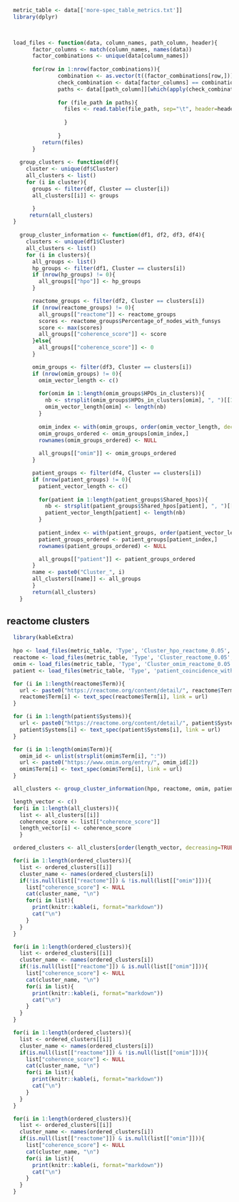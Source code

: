 ```r
  metric_table <- data[['more-spec_table_metrics.txt']]
  library(dplyr)
  


  load_files <- function(data, column_names, path_column, header){
        factor_columns <- match(column_names, names(data))
        factor_combinations <- unique(data[column_names])
        
        for(row in 1:nrow(factor_combinations)){
                combination <- as.vector(t((factor_combinations[row,]))) #extract row AND convert to vector
                check_combination <- data[factor_columns] == combination[col(data[factor_columns])]
                paths <- data[[path_column]][which(apply(check_combination, 1, sum) == length(combination))]
                
                for (file_path in paths){
                  files <- read.table(file_path, sep="\t", header=header, quote="", stringsAsFactors = FALSE)
                    
                  }
                
                }
           return(files)     
        }
    
    group_clusters <- function(df){
      cluster <- unique(df$Cluster)
      all_clusters <- list()
      for (i in cluster){
        groups <- filter(df, Cluster == cluster[i])
        all_clusters[[i]] <- groups

        }
       return(all_clusters)
  }
   
    group_cluster_information <- function(df1, df2, df3, df4){
      clusters <- unique(df1$Cluster)
      all_clusters <- list()
      for (i in clusters){
        all_groups <- list()
        hp_groups <- filter(df1, Cluster == clusters[i])
        if (nrow(hp_groups) != 0){
          all_groups[["hpo"]] <- hp_groups
        }

        reactome_groups <- filter(df2, Cluster == clusters[i])
        if (nrow(reactome_groups) != 0){
          all_groups[["reactome"]] <- reactome_groups
          scores <- reactome_groups$Percentage_of_nodes_with_funsys
          score <- max(scores)
          all_groups[["coherence_score"]] <- score
        }else{
          all_groups[["coherence_score"]] <- 0
        }

        omim_groups <- filter(df3, Cluster == clusters[i])
        if (nrow(omim_groups) != 0){
          omim_vector_length <- c()
          
          for(omim in 1:length(omim_groups$HPOs_in_clusters)){
            nb <- strsplit(omim_groups$HPOs_in_clusters[omim], ", ")[[1]]
            omim_vector_length[omim] <- length(nb)
          }
          
          omim_index <- with(omim_groups, order(omim_vector_length, decreasing = TRUE))
          omim_groups_ordered <- omim_groups[omim_index,]
          rownames(omim_groups_ordered) <- NULL
          
          all_groups[["omim"]] <- omim_groups_ordered
        }

        patient_groups <- filter(df4, Cluster == clusters[i])
        if (nrow(patient_groups) != 0){
          patient_vector_length <- c()
          
          for(patient in 1:length(patient_groups$Shared_hpos)){
            nb <- strsplit(patient_groups$Shared_hpos[patient], ", ")[[1]]
            patient_vector_length[patient] <- length(nb)
          }
          
          patient_index <- with(patient_groups, order(patient_vector_length, decreasing = TRUE))
          patient_groups_ordered <- patient_groups[patient_index,]
          rownames(patient_groups_ordered) <- NULL

          all_groups[["patient"]] <- patient_groups_ordered
        }
        name <- paste0("Cluster_", i)
        all_clusters[[name]] <- all_groups 
        }
        return(all_clusters)  
    }

```


## reactome clusters

```r

  library(kableExtra)
  
  hpo <- load_files(metric_table, 'Type', 'Cluster_hpo_reactome_0.05', TRUE)
  reactome <- load_files(metric_table, 'Type', 'Cluster_reactome_0.05', TRUE)
  omim <- load_files(metric_table, 'Type', 'Cluster_omim_reactome_0.05', TRUE)
  patient <- load_files(metric_table, 'Type', 'patient_coincidence_with_clusters_and_gene_systems_reactome_0.05', TRUE)

  for (i in 1:length(reactome$Term)){
    url <- paste0("https://reactome.org/content/detail/", reactome$Term[i])
    reactome$Term[i] <- text_spec(reactome$Term[i], link = url)
  }

  for (i in 1:length(patient$Systems)){
    url <- paste0("https://reactome.org/content/detail/", patient$Systems[i])
    patient$Systems[i] <- text_spec(patient$Systems[i], link = url)
  }

  for (i in 1:length(omim$Term)){
    omim_id <- unlist(strsplit(omim$Term[i], ":"))
    url <- paste0("https://www.omim.org/entry/", omim_id[2])
    omim$Term[i] <- text_spec(omim$Term[i], link = url)
  }

  all_clusters <- group_cluster_information(hpo, reactome, omim, patient)

  length_vector <- c()
  for(i in 1:length(all_clusters)){
    list <- all_clusters[[i]]
    coherence_score <- list[["coherence_score"]]
    length_vector[i] <- coherence_score
    }

  ordered_clusters <- all_clusters[order(length_vector, decreasing=TRUE)]  

  for(i in 1:length(ordered_clusters)){
    list <- ordered_clusters[[i]]
    cluster_name <- names(ordered_clusters[i])
    if(!is.null(list[["reactome"]]) & !is.null(list[["omim"]])){
      list["coherence_score"] <- NULL
      cat(cluster_name, "\n")
      for(i in list){
        print(knitr::kable(i, format="markdown"))
        cat("\n")
      }
    }
  }

  for(i in 1:length(ordered_clusters)){
    list <- ordered_clusters[[i]]
    cluster_name <- names(ordered_clusters[i])
    if(!is.null(list[["reactome"]]) & is.null(list[["omim"]])){
      list["coherence_score"] <- NULL
      cat(cluster_name, "\n")
      for(i in list){
        print(knitr::kable(i, format="markdown"))
        cat("\n")
      }
    }
  }

  for(i in 1:length(ordered_clusters)){
    list <- ordered_clusters[[i]]
    cluster_name <- names(ordered_clusters[i])
    if(is.null(list[["reactome"]]) & !is.null(list[["omim"]])){
      list["coherence_score"] <- NULL
      cat(cluster_name, "\n")
      for(i in list){
        print(knitr::kable(i, format="markdown"))
        cat("\n")
      }
    }
  }

  for(i in 1:length(ordered_clusters)){
    list <- ordered_clusters[[i]]
    cluster_name <- names(ordered_clusters[i])
    if(is.null(list[["reactome"]]) & is.null(list[["omim"]])){
      list["coherence_score"] <- NULL
      cat(cluster_name, "\n")
      for(i in list){
        print(knitr::kable(i, format="markdown"))
        cat("\n")
      }
    }
  }

```